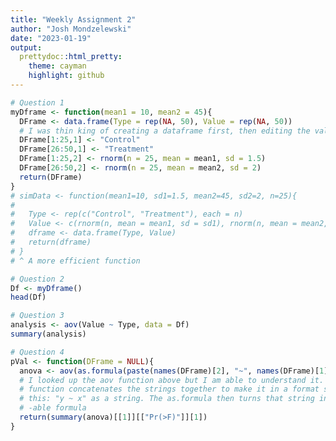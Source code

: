 ```yaml
---
title: "Weekly Assignment 2"
author: "Josh Mondzelewski"
date: "2023-01-19"
output: 
  prettydoc::html_pretty:
    theme: cayman
    highlight: github
---
```

```r
# Question 1
myDframe <- function(mean1 = 10, mean2 = 45){
  DFrame <- data.frame(Type = rep(NA, 50), Value = rep(NA, 50))
  # I was thin king of creating a dataframe first, then editing the values in it
  DFrame[1:25,1] <- "Control"
  DFrame[26:50,1] <- "Treatment"
  DFrame[1:25,2] <- rnorm(n = 25, mean = mean1, sd = 1.5)
  DFrame[26:50,2] <- rnorm(n = 25, mean = mean2, sd = 2)
  return(DFrame)
}
# simData <- function(mean1=10, sd1=1.5, mean2=45, sd2=2, n=25){
#   
#   Type <- rep(c("Control", "Treatment"), each = n)
#   Value <- c(rnorm(n, mean = mean1, sd = sd1), rnorm(n, mean = mean2, sd = sd2))
#   dframe <- data.frame(Type, Value)
#   return(dframe)
# }
# ^ A more efficient function

# Question 2
Df <- myDframe()
head(Df)

# Question 3
analysis <- aov(Value ~ Type, data = Df)
summary(analysis)

# Question 4
pVal <- function(DFrame = NULL){
  anova <- aov(as.formula(paste(names(DFrame)[2], "~", names(DFrame)[1])), data = DFrame)
  # I looked up the aov function above but I am able to understand it. the paste
  # function concatenates the strings together to make it in a format similar to 
  # this: "y ~ x" as a string. The as.formula then turns that string into a read
  # -able formula
  return(summary(anova)[[1]][["Pr(>F)"]][1])
}
```



